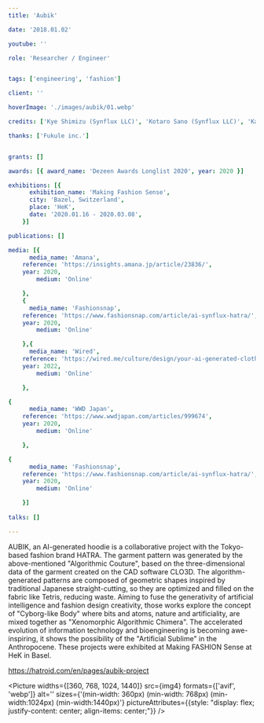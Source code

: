 ```yaml
---
title: 'Aubik'

date: '2018.01.02'

youtube: ''

role: 'Researcher / Engineer'


tags: ['engineering', 'fashion']

client: ''

hoverImage: './images/aubik/01.webp'

credits: ['Kye Shimizu (Synflux LLC)', 'Kotaro Sano (Synflux LLC)', 'Kazuya Kawasaki (Synflux LLC)', 'Keisuke Nagami (HATRA)']

thanks: ['Fukule inc.']


grants: []

awards: [{ award_name: 'Dezeen Awards Longlist 2020', year: 2020 }]

exhibitions: [{
      exhibition_name: 'Making Fashion Sense',
      city: 'Bazel, Switzerland',
      place: 'HeK',
      date: '2020.01.16 - 2020.03.08',
    }]

publications: []

media: [{
      media_name: 'Amana',
    reference: 'https://insights.amana.jp/article/23836/',
    year: 2020,
        medium: 'Online'

    },
    {
      media_name: 'Fashionsnap',
    reference: 'https://www.fashionsnap.com/article/ai-synflux-hatra/',
    year: 2020,
        medium: 'Online'

    },{
      media_name: 'Wired',
    reference: 'https://wired.me/culture/design/your-ai-generated-clothes-are-trending/',
    year: 2022,
        medium: 'Online'

    },

{
      media_name: 'WWD Japan',
    reference: 'https://www.wwdjapan.com/articles/999674',
    year: 2020,
        medium: 'Online'

    },

{
      media_name: 'Fashionsnap',
    reference: 'https://www.fashionsnap.com/article/ai-synflux-hatra/',
    year: 2020,
        medium: 'Online'

    }]
    
talks: []

---
```



<TextSection>
<p>
AUBIK, an AI-generated hoodie is a collaborative project with the Tokyo-based fashion brand HATRA. The garment pattern was generated by the above-mentioned "Algorithmic Couture", based on the three-dimensional data of the garment created on the CAD software CLO3D. The algorithm-generated patterns are composed of geometric shapes inspired by traditional Japanese straight-cutting, so they are optimized and filled on the fabric like Tetris, reducing waste.
Aiming to fuse the generativity of artificial intelligence and fashion design creativity, those works explore the concept of "Cyborg-like Body" where bits and atoms, nature and artificiality, are mixed together as "Xenomorphic Algorithmic Chimera". The accelerated evolution of information technology and bioengineering is becoming awe-inspiring, it shows the possibility of the "Artificial Sublime" in the Anthropocene.
These projects were exhibited at Making FASHION Sense at HeK in Basel.

https://hatroid.com/en/pages/aubik-project

</p>
</TextSection>

<Spacer size={36} />
<SingleColumnPicture>
  <Picture
    widths={[360, 768, 1024, 1440]}
    src={img2}
    formats={['avif', 'webp']}
    alt=''
    sizes={'(min-width: 360px) (min-width: 768px) (min-width:1024px)  (min-width:1440px)'}
   pictureAttributes={{style: "display: flex; justify-content: center; align-items: center;"}}
  />
</SingleColumnPicture>
<Spacer size={36} />
<DoubleColumnPicture>
<Picture
  widths={[360, 768, 1024, 1440]}
  src={img3}
  formats={['avif', 'webp']}
  alt=''
  sizes={'(min-width: 360px) (min-width: 768px) (min-width:1024px)  (min-width:1440px)'}
   pictureAttributes={{style: "display: flex; justify-content: center; align-items: center;"}}
/>

<Picture
  widths={[360, 768, 1024, 1440]}
  src={img4}
  formats={['avif', 'webp']}
  alt=''
  sizes={'(min-width: 360px) (min-width: 768px) (min-width:1024px)  (min-width:1440px)'}
   pictureAttributes={{style: "display: flex; justify-content: center; align-items: center;"}}
/>
</DoubleColumnPicture>

<Spacer size={36} />
<SingleColumnPicture>
  <Picture
    widths={[360, 768, 1024, 1440]}
    src={img5}
    formats={['avif', 'webp']}
    alt=''
    sizes={'(min-width: 360px) (min-width: 768px) (min-width:1024px)  (min-width:1440px)'}
    pictureAttributes={{ style: 'display: flex; justify-content: center; align-items: center;' }}
  />
</SingleColumnPicture>
